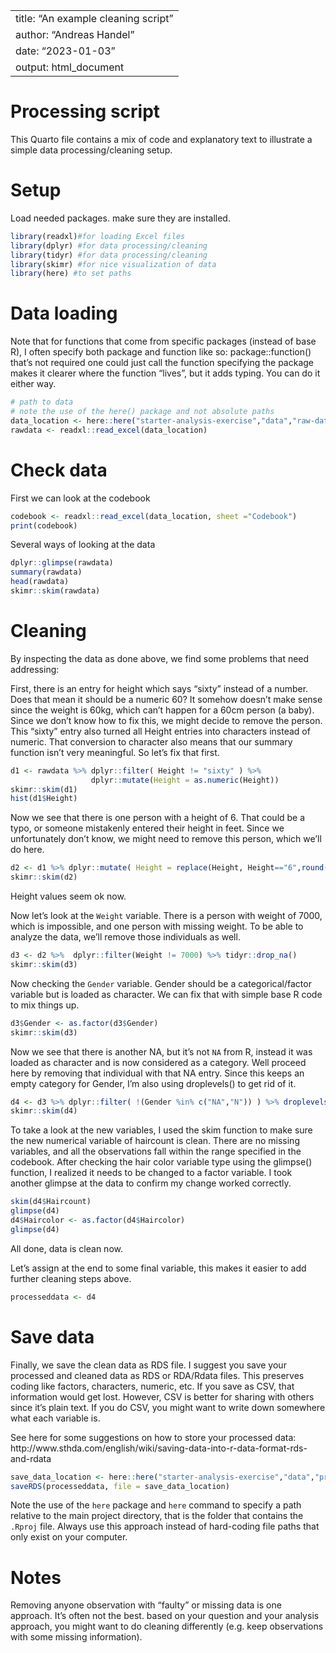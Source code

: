 
---
title: "An example cleaning script"
author: "Andreas Handel"
date: "2023-01-03"
output: html_document
---


# Processing script

This Quarto file contains a mix of code and explanatory text to illustrate a simple data processing/cleaning setup.


# Setup

Load needed packages. make sure they are installed.

```{r}
library(readxl)#for loading Excel files
library(dplyr) #for data processing/cleaning
library(tidyr) #for data processing/cleaning
library(skimr) #for nice visualization of data 
library(here) #to set paths
```


# Data loading

Note that for functions that come from specific packages (instead of base R), I often specify both package and function like so:
package::function() that's not required one could just call the function specifying the package makes it clearer where the function "lives",
but it adds typing. You can do it either way.

```{r}
# path to data
# note the use of the here() package and not absolute paths
data_location <- here::here("starter-analysis-exercise","data","raw-data","exampledata2.xlsx")
rawdata <- readxl::read_excel(data_location)
```


# Check data

First we can look at the codebook

```{r}
codebook <- readxl::read_excel(data_location, sheet ="Codebook")
print(codebook)
```


Several ways of looking at the data

```{r}
dplyr::glimpse(rawdata)
summary(rawdata)
head(rawdata)
skimr::skim(rawdata)
```



# Cleaning

By inspecting the data as done above, we find some problems that need addressing:

First, there is an entry for height which says "sixty" instead of a number. 
Does that mean it should be a numeric 60? It somehow doesn't make sense since the weight is 60kg, which can't happen for a 60cm person (a baby).
Since we don't know how to fix this, we might decide to remove the person. This "sixty" entry also turned all Height entries into characters instead of numeric. That conversion to character also means that our summary function isn't very meaningful. So let's fix that first.

```{r}
d1 <- rawdata %>% dplyr::filter( Height != "sixty" ) %>% 
                  dplyr::mutate(Height = as.numeric(Height))
skimr::skim(d1)
hist(d1$Height)
```

Now we see that there is one person with a height of 6. That could be a typo, or someone mistakenly entered their height in feet. Since we unfortunately don't know, we might need to remove this person, which we'll do here.

```{r}
d2 <- d1 %>% dplyr::mutate( Height = replace(Height, Height=="6",round(6*30.48,0)) )
skimr::skim(d2)
```

Height values seem ok now.

Now let's look at the `Weight` variable. There is a person with weight of 7000, which is impossible, and one person with missing weight.
To be able to analyze the data, we'll remove those individuals as well.

```{r}
d3 <- d2 %>%  dplyr::filter(Weight != 7000) %>% tidyr::drop_na()
skimr::skim(d3)
```
Now checking the `Gender` variable. Gender should be a categorical/factor variable but is loaded as character. We can fix that with simple base R code to mix things up.

```{r}
d3$Gender <- as.factor(d3$Gender)  
skimr::skim(d3)
```


Now we see that there is another NA, but it's not `NA` from R, instead it was loaded as character and is now considered as a category.
Well proceed here by removing that individual with that NA entry. Since this keeps an empty category for Gender, I'm also using droplevels() to get rid of it.

```{r}
d4 <- d3 %>% dplyr::filter( !(Gender %in% c("NA","N")) ) %>% droplevels()
skimr::skim(d4)
```

To take a look at the new variables, I used the skim function to make sure the new numerical variable of haircount is clean. There are no missing variables, and all the observations fall within the range specified in the codebook. After checking the hair color variable type using the glimpse() function, I realized it needs to be changed to a factor variable. I took another glimpse at the data to confirm my change worked correctly. 
```{r}
skim(d4$Haircount)
glimpse(d4)
d4$Haircolor <- as.factor(d4$Haircolor)
glimpse(d4)
```

All done, data is clean now. 

Let's assign at the end to some final variable, this makes it easier to add further cleaning steps above.

```{r}
processeddata <- d4
```


# Save data 

Finally, we save the clean data as RDS file. I suggest you save your processed and cleaned data as RDS or RDA/Rdata files. 
This preserves coding like factors, characters, numeric, etc.  If you save as CSV, that information would get lost.
However, CSV is better for sharing with others since it's plain text. If you do CSV, you might want to write down somewhere what each variable is.

See here for some suggestions on how to store your processed data:
http://www.sthda.com/english/wiki/saving-data-into-r-data-format-rds-and-rdata

```{r}
save_data_location <- here::here("starter-analysis-exercise","data","processed-data","processeddata2.rds")
saveRDS(processeddata, file = save_data_location)
```

Note the use of the `here` package and `here` command to specify a path relative to the main project directory, that is the folder that contains the `.Rproj` file. Always use this approach instead of hard-coding file paths that only exist on your computer.



# Notes

Removing anyone observation with "faulty" or missing data is one approach. It's often not the best. based on your question and your analysis approach, you might want to do cleaning differently (e.g. keep observations with some missing information).